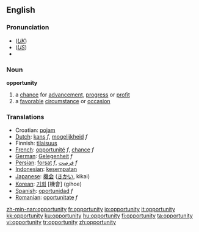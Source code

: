 {{see|Opportunity}}
==English==

{{rank|begin|wait|laughed|791|opportunity|lines|personal|due}}

===Pronunciation===
*(''[[Received Pronunciation|UK]]'') {{IPA|/ˌɒpəˈtjuːnəti/}}
*(''[[General American|US]]'') {{IPA|/ˌɑpɚˈtuːnəti/}}
*{{audio|en-us-opportunity.ogg|Audio (US)}}

===Noun===
'''opportunity'''
# a [[chance]] for [[advancement]], [[progress]] or [[profit]]
# a [[favorable]] [[circumstance]] or [[occasion]]

===Translations===
*Croatian: [[:hr:pojam|pojam]]
*[[Dutch]]: [[kans]] ''f'', [[mogelijkheid]] ''f''
*Finnish: [[tilaisuus]]
*[[French]]: [[opportunité]] ''f'', [[chance]] ''f''
*[[German]]: [[Gelegenheit]] ''f''
*[[Persian]]: [[forsat]] ''f'', [[فرصت]] ''f''
*[[Indonesian]]: [[sempat|kesempatan]]
*[[Japanese]]: [[機会]] ([[きかい]], kikai)
*[[Korean]]: [[기회]] [機會] (gihoe)
*[[Spanish]]: [[oportunidad]] ''f''
*[[Romanian]]: [[oportunitate]] ''f''

[[zh-min-nan:opportunity]]
[[fr:opportunity]]
[[io:opportunity]]
[[it:opportunity]]
[[kk:opportunity]]
[[ku:opportunity]]
[[hu:opportunity]]
[[fi:opportunity]]
[[ta:opportunity]]
[[vi:opportunity]]
[[tr:opportunity]]
[[zh:opportunity]]